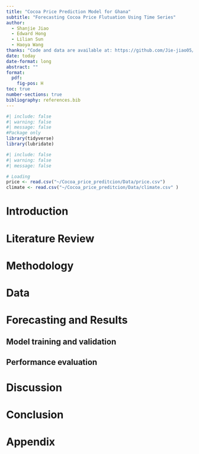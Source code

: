 ```yaml
---
title: "Cocoa Price Prediction Model for Ghana"
subtitle: "Forecasting Cocoa Price Flutuation Using Time Series"
author: 
  - Shanjie Jiao
  - Edward Hong
  - Lilian Sun
  - Haoya Wang
thanks: "Code and data are available at: https://github.com/Jie-jiao05/Cocoa_price_preditcion."
date: today
date-format: long
abstract: ""
format:
  pdf:
    fig-pos: H
toc: true
number-sections: true
bibliography: references.bib
---
```

```r
#| include: false
#| warning: false
#| message: false
#Package only
library(tidyverse)
library(lubridate)


```

```r
#| include: false
#| warning: false
#| message: false

# Loading
price <- read.csv("~/Cocoa_price_preditcion/Data/price.csv")
climate <- read.csv("~/Cocoa_price_preditcion/Data/climate.csv" )
```

# Introduction

# Literature Review

# Methodology

# Data

# Forecasting and Results

## Model training and validation 

## Performance evaluation

# Discussion

# Conclusion

# Appendix {-}